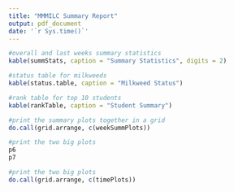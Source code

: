 ```yaml
---
title: "MMMILC Summary Report"
output: pdf_document
date: '`r Sys.time()`'
---
```


```r
#overall and last weeks summary statistics
kable(summStats, caption = "Summary Statistics", digits = 2)
```

```r
#status table for milkweeds
kable(status.table, caption = "Milkweed Status")
```

```r
#rank table for top 10 students
kable(rankTable, caption = "Student Summary")
```

```r
#print the summary plots together in a grid
do.call(grid.arrange, c(weekSummPlots))

```
```r
#print the two big plots
p6
p7
```
```r
#print the two big plots
do.call(grid.arrange, c(timePlots))

```
